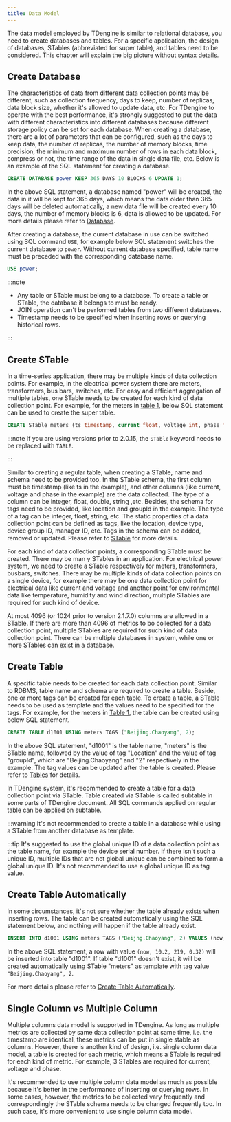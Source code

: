 ```yaml
---
title: Data Model
---
```


The data model employed by TDengine is similar to relational database, you need to create databases and tables. For a specific application, the design of databases, STables (abbreviated for super table), and tables need to be considered. This chapter will explain the big picture without syntax details.

## Create Database

The characteristics of data from different data collection points may be different, such as collection frequency, days to keep, number of replicas, data block size, whether it's allowed to update data, etc. For TDengine to operate with the best performance, it's strongly suggested to put the data with different characteristics into different databases because different storage policy can be set for each database. When creating a database, there are a lot of parameters that can be configured, such as the days to keep data, the number of replicas, the number of memory blocks, time precision, the minimum and maximum number of rows in each data block, compress or not, the time range of the data in single data file, etc. Below is an example of the SQL statement for creating a database.

```sql
CREATE DATABASE power KEEP 365 DAYS 10 BLOCKS 6 UPDATE 1;
```

In the above SQL statement, a database named "power" will be created, the data in it will be kept for 365 days, which means the data older than 365 days will be deleted automatically, a new data file will be created every 10 days, the number of memory blocks is 6, data is allowed to be updated. For more details please refer to [Database](/taos-sql/database).

After creating a database, the current database in use can be switched using SQL command `USE`, for example below SQL statement switches the current database to `power`. Without current database specified, table name must be preceded with the corresponding database name.

```sql
USE power;
```

:::note

- Any table or STable must belong to a database. To create a table or STable, the database it belongs to must be ready.
- JOIN operation can't be performed tables from two different databases.
- Timestamp needs to be specified when inserting rows or querying historical rows.

:::

## Create STable

In a time-series application, there may be multiple kinds of data collection points. For example, in the electrical power system there are meters, transformers, bus bars, switches, etc. For easy and efficient aggregation of multiple tables, one STable needs to be created for each kind of data collection point. For example, for the meters in [table 1](/tdinternal/arch#model_table1), below SQL statement can be used to create the super table.

```sql
CREATE STable meters (ts timestamp, current float, voltage int, phase float) TAGS (location binary(64), groupId int);
```

:::note
If you are using versions prior to 2.0.15, the `STable` keyword needs to be replaced with `TABLE`.

:::

Similar to creating a regular table, when creating a STable, name and schema need to be provided too. In the STable schema, the first column must be timestamp (like ts in the example), and other columns (like current, voltage and phase in the example) are the data collected. The type of a column can be integer, float, double, string ,etc. Besides, the schema for tags need to be provided, like location and groupId in the example. The type of a tag can be integer, float, string, etc. The static properties of a data collection point can be defined as tags, like the location, device type, device group ID, manager ID, etc. Tags in the schema can be added, removed or updated. Please refer to [STable](/taos-sql/stable) for more details.

For each kind of data collection points, a corresponding STable must be created. There may be man y STables in an application. For electrical power system, we need to create a STable respectively for meters, transformers, busbars, switches. There may be multiple kinds of data collection points on a single device, for example there may be one data collection point for electrical data like current and voltage and another point for environmental data like temperature, humidity and wind direction, multiple STables are required for such kind of device.

At most 4096 (or 1024 prior to version 2.1.7.0) columns are allowed in a STable. If there are more than 4096 of metrics to bo collected for a data collection point, multiple STables are required for such kind of data collection point. There can be multiple databases in system, while one or more STables can exist in a database.

## Create Table

A specific table needs to be created for each data collection point. Similar to RDBMS, table name and schema are required to create a table. Beside, one or more tags can be created for each table. To create a table, a STable needs to be used as template and the values need to be specified for the tags. For example, for the meters in [Table 1](/tdinternal/arch#model_table1), the table can be created using below SQL statement.

```sql
CREATE TABLE d1001 USING meters TAGS ("Beijing.Chaoyang", 2);
```

In the above SQL statement, "d1001" is the table name, "meters" is the STable name, followed by the value of tag "Location" and the value of tag "groupId", which are "Beijing.Chaoyang" and "2" respectively in the example. The tag values can be updated after the table is created. Please refer to [Tables](/taos-sql/table) for details.

In TDengine system, it's recommended to create a table for a data collection point via STable. Table created via STable is called subtable in some parts of TDengine document. All SQL commands applied on regular table can be applied on subtable.

:::warning
It's not recommended to create a table in a database while using a STable from another database as template.

:::tip
It's suggested to use the global unique ID of a data collection point as the table name, for example the device serial number. If there isn't such a unique ID, multiple IDs that are not global unique can be combined to form a global unique ID. It's not recommended to use a global unique ID as tag value.

## Create Table Automatically

In some circumstances, it's not sure whether the table already exists when inserting rows. The table can be created automatically using the SQL statement below, and nothing will happen if the table already exist.

```sql
INSERT INTO d1001 USING meters TAGS ("Beijng.Chaoyang", 2) VALUES (now, 10.2, 219, 0.32);
```

In the above SQL statement, a row with value `(now, 10.2, 219, 0.32)` will be inserted into table "d1001". If table "d1001" doesn't exist, it will be created automatically using STable "meters" as template with tag value `"Beijing.Chaoyang", 2`.

For more details please refer to [Create Table Automatically](/taos-sql/insert#automatically-create-table-when-inserting).

## Single Column vs Multiple Column

Multiple columns data model is supported in TDengine. As long as multiple metrics are collected by same data collection point at same time, i.e. the timestamp are identical, these metrics can be put in single stable as columns. However, there is another kind of design, i.e. single column data model, a table is created for each metric, which means a STable is required for each kind of metric. For example, 3 STables are required for current, voltage and phase.

It's recommended to use multiple column data model as much as possible because it's better in the performance of inserting or querying rows. In some cases, however, the metrics to be collected vary frequently and correspondingly the STable schema needs to be changed frequently too. In such case, it's more convenient to use single column data model.
